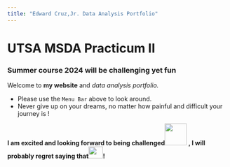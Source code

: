 ```yaml
---
title: "Edward Cruz,Jr. Data Analysis Portfolio"
---
```


# UTSA MSDA Practicum II

### Summer course 2024 will be challenging yet fun

Welcome to **my website** and *data analysis portfolio.*

-   Please use the `Menu Bar` above to look around.
-   Never give up on your dreams, no matter how painful and difficult your journey is !

**I am excited and looking forward to being challenged**![](images/clipboard-1905889198.png){width="50"} **, I will probably regret saying that**![](images/clipboard-2427421825.png){width="33" height="27"}**!**
